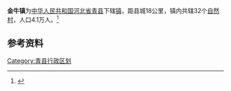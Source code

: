 {{ChinaTownship |
CountyName=青县|
DivName= 金牛镇|
Divs = 镇|
Image= |
ImageInfo= |
PostalCode = 638408<ref>[http://www.youbianku.com/%E6%B2%B3%E5%8C%97%E7%9C%81%E6%B2%A7%E5%B7%9E%E5%B8%82%E9%9D%92%E5%8E%BF%E9%87%91%E7%89%9B%E9%95%87 河北省沧州市青县金牛镇邮编库]</ref>|
Neighbors = |
Longitude = |
Latitude = |
AreaTotal = |
PopTotal = 4.1万人|
YearMonth= 2000年|
PolDivType = 镇|
LowerDivisions = 32个行政村<ref>[http://www.diqudaima.com/address/130922101000.html 金牛镇地区代码大全]</ref>|
Head = |
Website = |
}}

{{Otheruses
|subject=[[河北省|河北省]][[青县|青县]]所辖镇
|other= 中国其他地区“[[镇|行政建制镇]]”名
|金牛镇
}}

'''金牛镇'''为[[中华人民共和国|中华人民共和国]][[河北省|河北省]][[青县|青县]]下辖[[镇|镇]]，距县城18公里，镇内共辖32个[[自然村|自然村]]，人口4.1万人。<ref>{{Cite web |url=http://finance.sina.com.cn/roll/20050517/094263129.shtml |title=青县金牛镇投资环境介绍 |accessdate=2011-07-28 |archive-date=2016-03-04 |archive-url=https://web.archive.org/web/20160304112434/http://finance.sina.com.cn/roll/20050517/094263129.shtml |dead-url=no }}</ref>

==参考资料==
{{reflist}}

{{青县行政区划}}

[[Category:青县行政区划|Category:青县行政区划]]